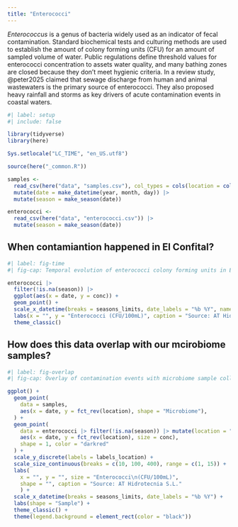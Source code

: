 ```yaml
---
title: "Enterococci"
---
```


*Enterococcus* is a genus of bacteria widely used as an indicator of fecal contamination. Standard biochemical tests and culturing methods are used to establish the amount of colony forming units (CFU) for an amount of sampled volume of water. Public regulations define threshold values for enterococci concentration to assets water quality, and many bathing zones are closed because they don't meet hygienic criteria. In a review study, @peter2025 claimed that sewage discharge from human and animal wastewaters is the primary source of enterococci. They also proposed heavy rainfall and storms as key drivers of acute contamination events in coastal waters.

```r
#| label: setup
#| include: false

library(tidyverse)
library(here)

Sys.setlocale("LC_TIME", "en_US.utf8")

source(here("_common.R"))

samples <- 
  read_csv(here("data", "samples.csv"), col_types = cols(location = col_factor(levels = locations))) |>
  mutate(date = make_datetime(year, month, day)) |> 
  mutate(season = make_season(date))

enterococci <- 
  read_csv(here("data", "enterococci.csv")) |> 
  mutate(season = make_season(date))
```

## When contamiantion happened in El Confital?

```r
#| label: fig-time
#| fig-cap: Temporal evolution of enterococci colony forming units in El Confital.

enterococci |> 
  filter(!is.na(season)) |> 
  ggplot(aes(x = date, y = conc)) +
  geom_point() +
  scale_x_datetime(breaks = seasons_limits, date_labels = "%b %Y", name = NULL) +
  labs(x = "", y = "Enterococci (CFU/100mL)", caption = "Source: AT Hidrotecnia S.L.") +
  theme_classic()
```

## How does this data overlap with our mcirobiome samples?

```r
#| label: fig-overlap
#| fig-cap: Overlay of contamination events with microbiome sample collection.

ggplot() +
  geom_point(
    data = samples,
    aes(x = date, y = fct_rev(location), shape = "Microbiome"),
  ) +
  geom_point(
    data = enterococci |> filter(!is.na(season)) |> mutate(location = "Confital_1"),
    aes(x = date, y = fct_rev(location), size = conc),
    shape = 1, color = "darkred"
  ) +
  scale_y_discrete(labels = labels_location) +
  scale_size_continuous(breaks = c(10, 100, 400), range = c(1, 15)) +
  labs(
    x = "", y = "", size = "Enterococci\n(CFU/100mL)",
    shape = "", caption = "Source: AT Hidrotecnia S.L."
    ) +
  scale_x_datetime(breaks = seasons_limits, date_labels = "%b %Y") +
  labs(shape = "Sample") +
  theme_classic() +
  theme(legend.background = element_rect(color = "black"))
```